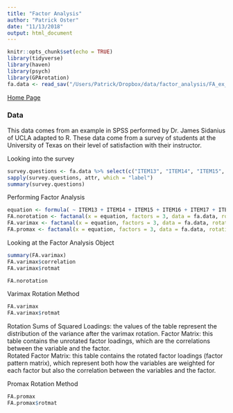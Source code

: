 ```yaml
---
title: "Factor Analysis"
author: "Patrick Oster"
date: "11/13/2018"
output: html_document
---
```


```r
knitr::opts_chunk$set(echo = TRUE)
library(tidyverse)
library(haven)
library(psych)
library(GPArotation)
fa.data <- read_sav("/Users/Patrick/Dropbox/data/factor_analysis/FA_ex_data.sav")
```
[Home Page](https://patrickoster.github.io/)

### Data
This data comes from an example in SPSS performed by Dr. James Sidanius of UCLA adapted to R. These data come from a survey of students at the University of Texas on their level of satisfaction with their instructor.

Looking into the survey
```r
survey.questions <- fa.data %>% select(c("ITEM13", "ITEM14", "ITEM15", "ITEM16", "ITEM17", "ITEM18", "ITEM19", "ITEM20", "ITEM21", "ITEM22", "ITEM23", "ITEM24"))
sapply(survey.questions, attr, which = "label")
summary(survey.questions)
```

Performing Factor Analysis
```r
equation <- formula( ~ ITEM13 + ITEM14 + ITEM15 + ITEM16 + ITEM17 + ITEM18 + ITEM19 + ITEM20 + ITEM21 + ITEM22 + ITEM23 + ITEM24)
FA.norotation <- factanal(x = equation, factors = 3, data = fa.data, rotation = "none")
FA.varimax <- factanal(x = equation, factors = 3, data = fa.data, rotation = "varimax")
FA.promax <- factanal(x = equation, factors = 3, data = fa.data, rotation = "promax")
```

Looking at the Factor Analysis Object
```r
summary(FA.varimax)
FA.varimax$correlation
FA.varimax$rotmat
```


```r
FA.norotation
```

Varimax Rotation Method
```r
FA.varimax
FA.varimax$rotmat
```
Rotation Sums of Squared Loadings: the values of the table represent the distribution of the variance after the varimax rotation.
Factor Matrix: this table contains the unrotated factor loadings, which are the correlations between the variable and the factor.  
Rotated Factor Matrix: this table contains the rotated factor loadings (factor pattern matrix), which represent both how the variables are weighted for each factor but also the correlation between the variables and the factor.

Promax Rotation Method
```r
FA.promax
FA.promax$rotmat
```


